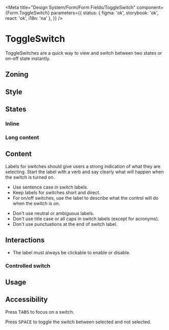 

<Meta
	title="Design System/Form/Form Fields/ToggleSwitch"
	component={Form.ToggleSwitch}
	parameters={{
		status: { figma: 'ok', storybook: 'ok', react: 'ok', i18n: 'na' },
	}}
/>

# ToggleSwitch

ToggleSwitches are a quick way to view and switch between two states or on-off state instantly.

## Zoning

<FigmaImage
	src="https://www.figma.com/file/qc8oUSyVJM67gSsbTShftt/%F0%9F%93%90-Zoning?node-id=252%3A9"
	alt="zoning image for switch"
/>

## Style

<FigmaImage
	src="https://www.figma.com/file/2crWpyiwuxt1wvjsTYwdB0/ToggleSwitch?node-id=0%3A131"
	alt="Mockup of an input ToggleSwitch"
/>

## States

<Canvas>
	<Story story={Stories.ToggleSwitch} />
</Canvas>

### Inline

<Canvas>
	<Story story={Stories.ToggleSwitchInline} />
</Canvas>

### Long content

<Canvas>
	<Story story={Stories.ToggleSwitchWithLongLabel} />
</Canvas>

## Content

Labels for switches should give users a strong indication of what they are selecting. Start the label with a verb and say clearly what will happen when the switch is turned on.

<Use>
	<Use.Do>
		<ul>
			<li>Use sentence case in switch labels.</li>
			<li>Keep labels for switches short and direct.</li>
			<li>
				For on/off switches, use the label to describe what the control will do when the switch is
				on.
			</li>
		</ul>
	</Use.Do>
	<Use.Dont>
		<ul>
			<li>Don't use neutral or ambiguous labels.</li>
			<li>Don't use title case or all caps in switch labels (except for acronyms).</li>
			<li>Don't use punctuations at the end of switch label.</li>
		</ul>
	</Use.Dont>
</Use>

## Interactions

- The label must always be clickable to enable or disable.

### Controlled switch

<Canvas>
	<Story story={Stories.Controlled} />
</Canvas>

## Usage

<Canvas>
	<Story story={Stories.ReactHooksForm} />
</Canvas>

## Accessibility

Press <kbd>TABS</kbd> to focus on a switch.

Press <kbd>SPACE</kbd> to toggle the switch between selected and not selected.
